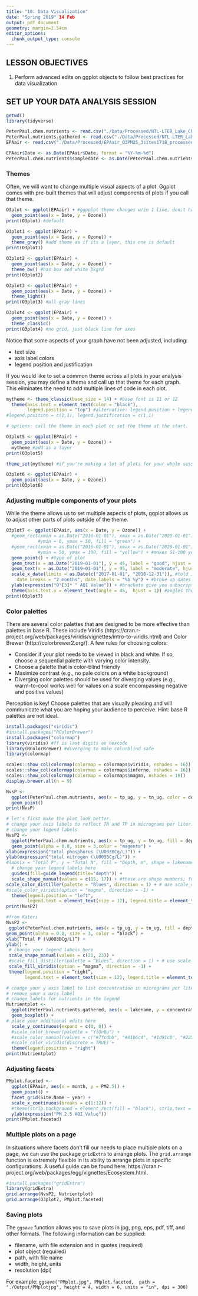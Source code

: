 ```yaml
---
title: "10: Data Visualization"
date: "Spring 2019" 14 Feb
output: pdf_document
geometry: margin=2.54cm
editor_options: 
  chunk_output_type: console
---
```


## LESSON OBJECTIVES
1. Perform advanced edits on ggplot objects to follow best practices for data visualization

## SET UP YOUR DATA ANALYSIS SESSION

```r
getwd()
library(tidyverse)

PeterPaul.chem.nutrients <- read.csv("./Data/Processed/NTL-LTER_Lake_Chemistry_Nutrients_PeterPaul_Processed.csv")
PeterPaul.nutrients.gathered <- read.csv("./Data/Processed/NTL-LTER_Lake_Nutrients_PeterPaulGathered_Processed.csv")
EPAair <- read.csv("./Data/Processed/EPAair_O3PM25_3sites1718_processed.csv")

EPAair$Date <- as.Date(EPAair$Date, format = "%Y-%m-%d")
PeterPaul.chem.nutrients$sampledate <- as.Date(PeterPaul.chem.nutrients$sampledate, format = "%Y-%m-%d")

```


### Themes
Often, we will want to change multiple visual aspects of a plot. Ggplot comes with pre-built themes that will adjust components of plots if you call that theme. 
```r
O3plot <- ggplot(EPAair) + #ggpplot theme changes w/in 1 line, don;t have to redefine a bunch for each graph
  geom_point(aes(x = Date, y = Ozone)) 
print(O3plot) #default

O3plot1 <- ggplot(EPAair) +
  geom_point(aes(x = Date, y = Ozone)) +
  theme_gray() #add theme as if its a layer, this one is default
print(O3plot1)

O3plot2 <- ggplot(EPAair) +
  geom_point(aes(x = Date, y = Ozone)) +
  theme_bw() #has box and white bkgrd
print(O3plot2)

O3plot3 <- ggplot(EPAair) +
  geom_point(aes(x = Date, y = Ozone)) +
  theme_light()
print(O3plot3) #all gray lines

O3plot4 <- ggplot(EPAair) +
  geom_point(aes(x = Date, y = Ozone)) +
  theme_classic()
print(O3plot4) #no grid, just black line for axes
```

Notice that some aspects of your graph have not been adjusted, including: 

* text size
* axis label colors
* legend position and justification

If you would like to set a common theme across all plots in your analysis session, you may define a theme and call up that theme for each graph. This eliminates the need to add multiple lines of code in each plot. 

```r
mytheme <- theme_classic(base_size = 14) + #base font is 11 or 12
  theme(axis.text = element_text(color = "black"), 
        legend.position = "top") #alternative: legend.position + legend.justification; can tell it to put legend in particular coord in graph 
#legend.position = c(1,1), legend.justification = c(1,1)

# options: call the theme in each plot or set the theme at the start. 

O3plot5 <- ggplot(EPAair) +
  geom_point(aes(x = Date, y = Ozone)) +
  mytheme #add as a layer
print(O3plot5)  

theme_set(mytheme) #if you're making a lot of plots for your whole session, can be overridden by specifiying w/in a single ggplot

O3plot6 <- ggplot(EPAair) +
  geom_point(aes(x = Date, y = Ozone))
print(O3plot6)  

```

### Adjusting multiple components of your plots

While the theme allows us to set multiple aspects of plots, ggplot allows us to adjust other parts of plots outside of the theme. 

```r
O3plot7 <- ggplot(EPAair, aes(x = Date, y = Ozone)) +
  #geom_rect(xmin = as.Date("2016-01-01"), xmax = as.Date("2020-01-01"), #made background 0-50 green
            #ymin = 0, ymax = 50, fill = "green") +
  #geom_rect(xmin = as.Date("2016-01-01"), xmax = as.Date("2020-01-01"), 
            #ymin = 50, ymax = 100, fill = "yellow") + #makes 51-100 yellow
  geom_point() + #type of plot
  geom_text(x = as.Date("2019-01-01"), y = 45, label = "good", hjust = 1, fontface = "bold") + #labeled good at y=45 BUT you have to tell it to look for a date
  geom_text(x = as.Date("2019-01-01"), y = 95, label = "moderate", hjust = 1, fontface = "bold") +
  scale_x_date(limits = as.Date(c("2017-01-01", "2018-12-31")), #told it only to use month names as label instead of number
    date_breaks = "2 months", date_labels = "%b %y") + #broke up dates into every other month
  ylab(expression("O"[3]* " AQI Value")) + #brackets give you subscript for O3, superscript is a carat
  theme(axis.text.x = element_text(angle = 45,  hjust = 1)) #angles the text; hjust moves text horizontally; vjust for vertical
print(O3plot7)  

```

### Color palettes
There are several color palettes that are designed to be more effective than palettes in base R. These include Viridis (https://cran.r-project.org/web/packages/viridis/vignettes/intro-to-viridis.html) and Color Brewer (http://colorbrewer2.org/). A few rules for choosing colors: 

* Consider if your plot needs to be viewed in black and white. If so, choose a sequential palette with varying color intensity.
* Choose a palette that is color-blind friendly
* Maximize contrast (e.g., no pale colors on a white background)
* Diverging color palettes should be used for diverging values (e.g., warm-to-cool works well for values on a scale encompassing negative and positive values)

Perception is key! Choose palettes that are visually pleasing and will communicate what you are hoping your audience to perceive. Hint: base R palettes are not ideal.

```r
install.packages("viridis")
#install.packages("RColorBrewer")
install.packages("colormap")
library(viridis) #ff is last digits on hexcode
library(RColorBrewer) #diverging to make colorblind safe
library(colormap)

scales::show_col(colormap(colormap = colormaps$viridis, nshades = 16))
scales::show_col(colormap(colormap = colormaps$inferno, nshades = 16))
scales::show_col(colormap(colormap = colormaps$magma, nshades = 16))
display.brewer.all(n = 9)

NvsP <-
  ggplot(PeterPaul.chem.nutrients, aes(x = tp_ug, y = tn_ug, color = depth, shape = lakename)) +
  geom_point() 
print(NvsP)

# let's first make the plot look better.
# change your axis labels to reflect TN and TP in micrograms per liter.
# change your legend labels
NvsP2 <-
  ggplot(PeterPaul.chem.nutrients, aes(x = tp_ug, y = tn_ug, fill = depth, shape = lakename)) +
  geom_point(alpha = 0.8, size = 3,color = "magenta") +
xlab(expression("total phosphorus (\U003BCg/L)")) +
ylab(expression("total nitrogen (\U003BCg/L)")) +
#labs(x = "Total P", y = "Total N", fill = "Depth, m", shape = lakename)
  # change your legend labels here
  guides(fill=guide_legend(title="depth")) +
  scale_shape_manual(values = c(15, 17)) + #these are shape numbers; for other shapes you can define fill and outline
scale_color_distiller(palette = "Blues", direction = 1) + # use scale_color_brewer for discrete variables
#scale_color_viridis(option = "magma", direction = -1) +
  theme(legend.position = "left", 
        legend.text = element_text(size = 12), legend.title = element_text(size = 12))
print(NvsP2)

#from Kateri
NvsP2 <-
 ggplot(PeterPaul.chem.nutrients, aes(x = tp_ug, y = tn_ug, fill = depth, shape = lakename)) +
geom_point(alpha = 0.8, size = 3, color = “black”) +
xlab(“Total P (\U003BCg/L)“) +
ylab() +
 # change your legend labels here
 scale_shape_manual(values = c(21, 23)) +
 #scale_fill_distiller(palette = “Blues”, direction = 1) + # use scale_color_brewer for discrete variables
 scale_fill_viridis(option = “magma”, direction = -1) +
 theme(legend.position = “right”,
       legend.text = element_text(size = 12), legend.title = element_text(size = 12))

# change your y axis label to list concentration in micrograms per liter
# remove your x axis label
# change labels for nutrients in the legend
Nutrientplot <-
  ggplot(PeterPaul.nutrients.gathered, aes(x = lakename, y = concentration, color = nutrient)) +
  geom_boxplot() +
# place your additional edits here
  scale_y_continuous(expand = c(0, 0)) +
  #scale_color_brewer(palette = "YlGnBu") +
  #scale_color_manual(values = c("#7fcdbb", "#41b6c4", "#1d91c0", "#225ea8", "#0c2c84")) +
  #scale_color_viridis(discrete = TRUE) +
  theme(legend.position = "right")
print(Nutrientplot)
```

### Adjusting facets

```r
PMplot.faceted <-
  ggplot(EPAair, aes(x = month, y = PM2.5)) +
  geom_point() +
  facet_grid(Site.Name ~ year) + 
  scale_x_continuous(breaks = c(1:12)) +
  #theme(strip.background = element_rect(fill = "black"), strip.text = element_text(color = "white"))
  ylab(expression("PM 2.5 AQI Value")) 
print(PMplot.faceted)

```

### Multiple plots on a page
In situations where facets don't fill our needs to place multiple plots on a page, we can use the package `gridExtra` to arrange plots. The `grid.arrange` function is extremely flexible in its ability to arrange plots in specific configurations. A useful guide can be found here: https://cran.r-project.org/web/packages/egg/vignettes/Ecosystem.html.

```r
#install.packages("gridExtra")
library(gridExtra)
grid.arrange(NvsP2, Nutrientplot)
grid.arrange(O3plot7, PMplot.faceted)

```

### Saving plots
The `ggsave` function allows you to save plots in jpg, png, eps, pdf, tiff, and other formats. The following information can be supplied: 

* filename, with file extension and in quotes (required)
* plot object (required)
* path, with file name 
* width, height, units 
* resolution (dpi)

For example: 
`ggsave("PMplot.jpg", PMplot.faceted,  path = "./Output/PMplotjpg", height = 4, width = 6, units = "in", dpi = 300)`

